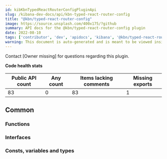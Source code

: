 ```yaml
---
id: kibKbnTypedReactRouterConfigPluginApi
slug: /kibana-dev-docs/api/kbn-typed-react-router-config
title: "@kbn/typed-react-router-config"
image: https://source.unsplash.com/400x175/?github
summary: API docs for the @kbn/typed-react-router-config plugin
date: 2022-08-10
tags: ['contributor', 'dev', 'apidocs', 'kibana', '@kbn/typed-react-router-config']
warning: This document is auto-generated and is meant to be viewed inside our experimental, new docs system. Reach out in #docs-engineering for more info.
---
```




Contact [Owner missing] for questions regarding this plugin.

**Code health stats**

| Public API count  | Any count | Items lacking comments | Missing exports |
|-------------------|-----------|------------------------|-----------------|
| 83 | 0 | 83 | 1 |

## Common

### Functions
<DocDefinitionList data={kbnTypedReactRouterConfigObj.common.functions}/>

### Interfaces
<DocDefinitionList data={kbnTypedReactRouterConfigObj.common.interfaces}/>

### Consts, variables and types
<DocDefinitionList data={kbnTypedReactRouterConfigObj.common.misc}/>

